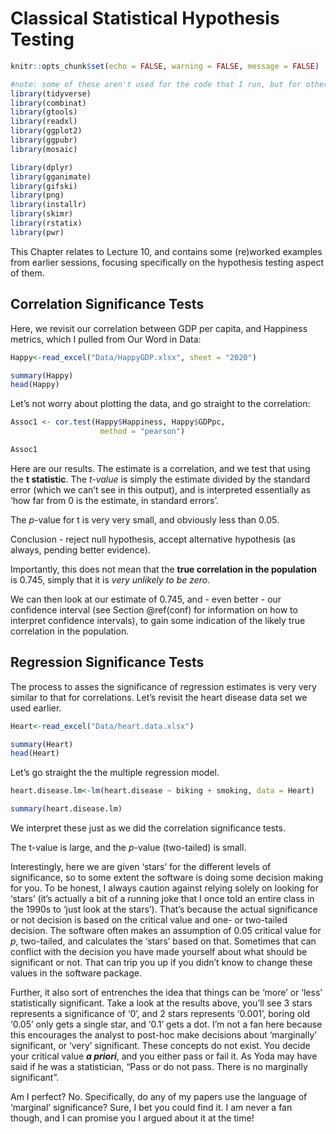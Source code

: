# Classical Statistical Hypothesis Testing {#H-testing}

```r
knitr::opts_chunk$set(echo = FALSE, warning = FALSE, message = FALSE)
```

```r
#note: some of these aren't used for the code that I run, but for other parts I have hashed out.
library(tidyverse)
library(combinat)
library(gtools)
library(readxl)
library(ggplot2)
library(ggpubr)
library(mosaic)

library(dplyr)
library(gganimate)
library(gifski)
library(png)
library(installr)
library(skimr)
library(rstatix)
library(pwr)
```

This Chapter relates to Lecture 10, and contains some (re)worked examples from earlier sessions, focusing specifically on the hypothesis testing aspect of them.

## Correlation Significance Tests

Here, we revisit our correlation between GDP per capita, and Happiness metrics, which I pulled from Our Word in Data:

```r
Happy<-read_excel("Data/HappyGDP.xlsx", sheet = "2020")

summary(Happy)
head(Happy)
```

Let's not worry about plotting the data, and go straight to the correlation:

```r
Assoc1 <- cor.test(Happy$Happiness, Happy$GDPpc, 
                    method = "pearson")

Assoc1

```

Here are our results. The estimate is a correlation, and we test that using the **t statistic**. The *t-value* is simply the estimate divided by the standard error (which we can't see in this output), and is interpreted essentially as 'how far from 0 is the estimate, in standard errors'.

The *p*-value for t is very very small, and obviously less than 0.05.

Conclusion - reject null hypothesis, accept alternative hypothesis (as always, pending better evidence).

Importantly, this does not mean that the **true correlation in the population** is 0.745, simply that it is *very unlikely to be zero*.

We can then look at our estimate of 0.745, and - even better - our confidence interval (see Section \@ref(conf) for information on how to interpret confidence intervals), to gain some indication of the likely true correlation in the population.

## Regression Significance Tests

The process to asses the significance of regression estimates is very very similar to that for correlations. Let's revisit the heart disease data set we used earlier.

```r
Heart<-read_excel("Data/heart.data.xlsx")

summary(Heart)
head(Heart)
```

Let's go straight the the multiple regression model.

```r
heart.disease.lm<-lm(heart.disease ~ biking + smoking, data = Heart)

summary(heart.disease.lm)
```

We interpret these just as we did the correlation significance tests.

The t-value is large, and the *p*-value (two-tailed) is small.

Interestingly, here we are given 'stars' for the different levels of significance, so to some extent the software is doing some decision making for you. To be honest, I always caution against relying solely on looking for 'stars' (it's actually a bit of a running joke that I once told an entire class in the 1990s to 'just look at the stars'). That's because the actual significance or not decision is based on the critical value and one- or two-tailed decision. The software often makes an assumption of 0.05 critical value for *p*, two-tailed, and calculates the 'stars' based on that. Sometimes that can conflict with the decision you have made yourself about what should be significant or not. That can trip you up if you didn't know to change these values in the software package.

Further, it also sort of entrenches the idea that things can be 'more' or 'less' statistically significant. Take a look at the results above, you'll see 3 stars represents a significance of '0', and 2 stars represents '0.001', boring old '0.05' only gets a single star, and '0.1' gets a dot. I'm not a fan here because this encourages the analyst to post-hoc make decisions about 'marginally' significant, or 'very' significant. These concepts do not exist. You decide your critical value ***a priori***, and you either pass or fail it. As Yoda may have said if he was a statistician, “Pass or do not pass. There is no marginally significant”.

Am I perfect? No. Specifically, do any of my papers use the language of 'marginal' significance? Sure, I bet you could find it. I am never a fan though, and I can promise you I argued about it at the time!
